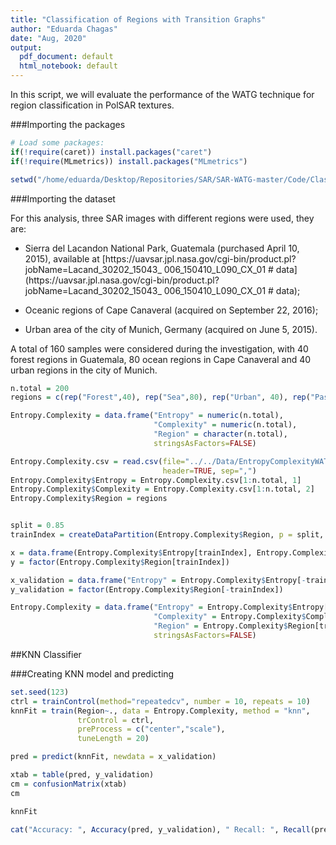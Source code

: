 ```yaml
---
title: "Classification of Regions with Transition Graphs"
author: "Eduarda Chagas"
date: "Aug, 2020"
output:
  pdf_document: default
  html_notebook: default
---
```


In this script, we will evaluate the performance of the WATG technique for region classification in PolSAR textures.

###Importing the packages

```r
# Load some packages: 
if(!require(caret)) install.packages("caret")
if(!require(MLmetrics)) install.packages("MLmetrics")

setwd("/home/eduarda/Desktop/Repositories/SAR/SAR-WATG-master/Code/Classification")
```

###Importing the dataset

For this analysis, three SAR images with different regions were used, they are:

* Sierra del Lacandon National Park, Guatemala (purchased April 10, 2015), available at [https://uavsar.jpl.nasa.gov/cgi-bin/product.pl?jobName=Lacand_30202_15043_
006_150410_L090_CX_01 # data] (https://uavsar.jpl.nasa.gov/cgi-bin/product.pl?jobName=Lacand_30202_15043_
006_150410_L090_CX_01 # data);

* Oceanic regions of Cape Canaveral (acquired on September 22, 2016);

* Urban area of the city of Munich, Germany (acquired on June 5, 2015).

A total of 160 samples were considered during the investigation, with 40 forest regions in Guatemala, 80 ocean regions in Cape Canaveral and 40 urban regions in the city of Munich.

```r
n.total = 200
regions = c(rep("Forest",40), rep("Sea",80), rep("Urban", 40), rep("Pasture", 40))

Entropy.Complexity = data.frame("Entropy" = numeric(n.total), 
                                "Complexity" = numeric(n.total),
                                "Region" = character(n.total), 
                                stringsAsFactors=FALSE)

Entropy.Complexity.csv = read.csv(file="../../Data/EntropyComplexityWATG.csv", 
                                  header=TRUE, sep=",")
Entropy.Complexity$Entropy = Entropy.Complexity.csv[1:n.total, 1]
Entropy.Complexity$Complexity = Entropy.Complexity.csv[1:n.total, 2]
Entropy.Complexity$Region = regions


split = 0.85
trainIndex = createDataPartition(Entropy.Complexity$Region, p = split, list = FALSE)

x = data.frame(Entropy.Complexity$Entropy[trainIndex], Entropy.Complexity$Complexity[trainIndex])
y = factor(Entropy.Complexity$Region[trainIndex])

x_validation = data.frame("Entropy" = Entropy.Complexity$Entropy[-trainIndex], "Complexity" = Entropy.Complexity$Complexity[-trainIndex])
y_validation = factor(Entropy.Complexity$Region[-trainIndex])

Entropy.Complexity = data.frame("Entropy" = Entropy.Complexity$Entropy[trainIndex], 
                                "Complexity" = Entropy.Complexity$Complexity[trainIndex],
                                "Region" = Entropy.Complexity$Region[trainIndex], 
                                stringsAsFactors=FALSE)
```

##KNN Classifier

###Creating KNN model and predicting
```r
set.seed(123)
ctrl = trainControl(method="repeatedcv", number = 10, repeats = 10)
knnFit = train(Region~., data = Entropy.Complexity, method = "knn", 
               trControl = ctrl, 
               preProcess = c("center","scale"), 
               tuneLength = 20)

pred = predict(knnFit, newdata = x_validation)

xtab = table(pred, y_validation)
cm = confusionMatrix(xtab)
cm
```

```r
knnFit
```

```r
cat("Accuracy: ", Accuracy(pred, y_validation), " Recall: ", Recall(pred, y_validation), " Precision: ", Precision(pred, y_validation), " F1-Score: ", F1_Score(pred, y_validation), "\n")
```
